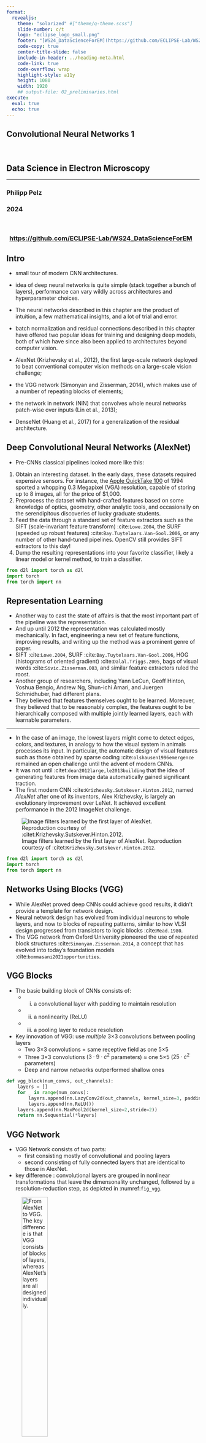 ```yaml
---
format: 
  revealjs:
    theme: "solarized" #["theme/q-theme.scss"]
    slide-number: c/t
    logo: "eclipse_logo_small.png"
    footer: "[WS24_DataScienceForEM](https://github.com/ECLIPSE-Lab/WS24_DataScienceForEM)"
    code-copy: true
    center-title-slide: false
    include-in-header: ../heading-meta.html
    code-link: true
    code-overflow: wrap
    highlight-style: a11y
    height: 1080
    width: 1920
    ## output-file: 02_preliminaries.html
execute: 
  eval: true
  echo: true
---
```

## Convolutional Neural Networks 1
<br>
<h2> Data Science in Electron Microscopy </h2>

<hr>

<h3> Philipp Pelz </h3>

<h3> 2024 </h3>
<br>

<h3>  &nbsp; [https://github.com/ECLIPSE-Lab/WS24_DataScienceForEM](https://github.com/ECLIPSE-Lab/WS24_DataScienceForEM)
</h3>

## Intro 
- small tour of modern CNN architectures. 
- idea of deep neural networks is quite simple (stack together a bunch of layers), performance can vary wildly across architectures and hyperparameter choices. 
- The neural networks described in this chapter are the product of intuition, a few mathematical insights, and a lot of trial and error. 
- batch normalization and residual connections described in this chapter have offered two popular ideas for training and designing deep models, both of which have since also been applied to architectures beyond computer vision.

- AlexNet (Krizhevsky et al., 2012), the first large-scale network deployed to beat conventional computer vision methods on a large-scale vision challenge; 
- the VGG network (Simonyan and Zisserman, 2014), which makes use of a number of repeating blocks of elements; 
- the network in network (NiN) that convolves whole neural networks patch-wise over inputs (Lin et al., 2013); 
- DenseNet (Huang et al., 2017) for a generalization of the residual architecture. 

## Deep Convolutional Neural Networks (AlexNet)

- Pre-CNNs classical pipelines looked more like this:

1. Obtain an interesting dataset. In the early days, these datasets required expensive sensors. For instance, the [Apple QuickTake 100](https://en.wikipedia.org/wiki/Apple_QuickTake) of 1994 sported a whopping 0.3 Megapixel (VGA) resolution, capable of storing up to 8 images, all for the price of \$1,000.
2. Preprocess the dataset with hand-crafted features based on some knowledge of optics, geometry, other analytic tools, and occasionally on the serendipitous discoveries of lucky graduate students.
3. Feed the data through a standard set of feature extractors such as the SIFT (scale-invariant feature transform) :cite:`Lowe.2004`, the SURF (speeded up robust features) :cite:`Bay.Tuytelaars.Van-Gool.2006`, or any number of other hand-tuned pipelines. OpenCV still provides SIFT extractors to this day! 
4. Dump the resulting representations into your favorite classifier, likely a linear model or kernel method, to train a classifier.


```python
from d2l import torch as d2l
import torch
from torch import nn
```

## Representation Learning

- Another way to cast the state of affairs is that the most important part of the pipeline was the representation. 
- And up until 2012 the representation was calculated mostly mechanically. In fact, engineering a new set of feature functions, improving results, and writing up the method was a prominent genre of paper. 
- SIFT :cite:`Lowe.2004`, SURF :cite:`Bay.Tuytelaars.Van-Gool.2006`, HOG (histograms of oriented gradient) :cite:`Dalal.Triggs.2005`, bags of visual words :cite:`Sivic.Zisserman.003`, and similar feature extractors ruled the roost. 
- Another group of researchers, including Yann LeCun, Geoff Hinton, Yoshua Bengio, Andrew Ng, Shun-ichi Amari, and Juergen Schmidhuber, had different plans. 
- They believed that features themselves ought to be learned. Moreover, they believed that to be reasonably complex, the features ought to be hierarchically composed with multiple jointly learned layers, each with learnable parameters.

---


- In the case of an image, the lowest layers might come to detect edges, colors, and textures, in analogy to how the visual system in animals processes its input. In particular, the automatic design of visual features such as those obtained by sparse coding :cite:`olshausen1996emergence` remained an open challenge until the advent of modern CNNs. 
- It was not until :citet:`dean2012large,le2013building` that the idea of generating features from image data automatically gained significant traction.
- The first modern CNN :cite:`Krizhevsky.Sutskever.Hinton.2012`, named *AlexNet* after one of its inventors, Alex Krizhevsky, is largely an evolutionary improvement over LeNet. It achieved excellent performance in the 2012 ImageNet challenge.

![Image filters learned by the first layer of AlexNet. Reproduction courtesy of :citet:`Krizhevsky.Sutskever.Hinton.2012`.](../img/filters.png)

```python
from d2l import torch as d2l
import torch
from torch import nn
```

## Networks Using Blocks (VGG)

- While AlexNet proved deep CNNs could achieve good results, it didn't provide a template for network design.
- Neural network design has evolved from individual neurons to whole layers, and now to blocks of repeating patterns, similar to how VLSI design progressed from transistors to logic blocks :cite:`Mead.1980`.
- The VGG network from Oxford University pioneered the use of repeated block structures :cite:`Simonyan.Zisserman.2014`, a concept that has evolved into today's foundation models :cite:`bommasani2021opportunities`.



## VGG Blocks

- The basic building block of CNNs consists of:
  - (i) a convolutional layer with padding to maintain resolution
  - (ii) a nonlinearity (ReLU)
  - (iii) a pooling layer to reduce resolution

- Key innovation of VGG: use *multiple* 3×3 convolutions between pooling layers
  - Two 3×3 convolutions = same receptive field as one 5×5
  - Three 3×3 convolutions ($3 \cdot 9 \cdot c^2$ parameters) ≈ one 5×5 ($25 \cdot c^2$ parameters)
  - Deep and narrow networks outperformed shallow ones

```python
def vgg_block(num_convs, out_channels):
    layers = []
    for _ in range(num_convs):
        layers.append(nn.LazyConv2d(out_channels, kernel_size=3, padding=1))
        layers.append(nn.ReLU())
    layers.append(nn.MaxPool2d(kernel_size=2,stride=2))
    return nn.Sequential(*layers)
```

## VGG Network

- VGG Network consists of two parts: 
  - first consisting mostly of convolutional and pooling layers 
  - second consisting of fully connected layers that are identical to those in AlexNet. 
-  key difference : convolutional layers are grouped in nonlinear transformations that leave the dimensonality unchanged, followed by a resolution-reduction step, as depicted in :numref:`fig_vgg`. 

![From AlexNet to VGG. The key difference is that VGG consists of blocks of layers, whereas AlexNet's layers are all designed individually.](../img/vgg.svg){centered=true width=40%}

---

```python
class VGG(d2l.Classifier):
    def __init__(self, arch, lr=0.1, num_classes=10):
        super().__init__()
        self.save_hyperparameters()
        conv_blks = []
        for (num_convs, out_channels) in arch:
            conv_blks.append(vgg_block(num_convs, out_channels))
        self.net = nn.Sequential(
            *conv_blks, nn.Flatten(),
            nn.LazyLinear(4096), nn.ReLU(), nn.Dropout(0.5),
            nn.LazyLinear(4096), nn.ReLU(), nn.Dropout(0.5),
            nn.LazyLinear(num_classes))
        self.net.apply(d2l.init_cnn)
```

```python
VGG(arch=((1, 64), (1, 128), (2, 256), (2, 512), (2, 512))).layer_summary(
    (1, 1, 224, 224))
```

## Training

- **VGG-11 is computationally more demanding than AlexNet we construct a network with a smaller number of channels.**
- more than sufficient for training on Fashion-MNIST. 
- **model training** process is similar to that of AlexNet in `sec_alexnet`. 
- observe the close match between validation and training loss, suggesting only a small amount of overfitting.

```python
model = VGG(arch=((1, 16), (1, 32), (2, 64), (2, 128), (2, 128)), lr=0.01)
trainer = d2l.Trainer(max_epochs=10, num_gpus=1)
data = d2l.FashionMNIST(batch_size=128, resize=(224, 224))
model.apply_init([next(iter(data.get_dataloader(True)))[0]], d2l.init_cnn)
# trainer.fit(model, data)
```

## Summary

- might argue that VGG is the first truly modern convolutional neural network. 
- VGG introduced key properties such as blocks of multiple convolutions and a preference for deep and narrow networks. 
- first network that is actually an entire family of similarly parametrized models, giving the practitioner ample trade-off between complexity and speed. 

## Exercises


1. Compared with AlexNet, VGG is much slower in terms of computation, and it also needs more GPU memory. 
    1. Compare the number of parameters needed for AlexNet and VGG.
    1. Compare the number of floating point operations used in the convolutional layers and in the fully connected layers. 
    1. How could you reduce the computational cost created by the fully connected layers?
1. When displaying the dimensions associated with the various layers of the network, we only see the information associated with 8 blocks (plus some auxiliary transforms), even though the network has 11 layers. Where did the remaining 3 layers go?
1. Use Table 1 in the VGG paper :cite:`Simonyan.Zisserman.2014` to construct other common models, such as VGG-16 or VGG-19.
1. Upsampling the resolution in Fashion-MNIST by a factor of $8$ from $28 \times 28$ to $224 \times 224$ dimensions is very wasteful. Try modifying the network architecture and resolution conversion, e.g., to 56 or to 84 dimensions for its input instead. Can you do so without reducing the accuracy of the network? Consider the VGG paper :cite:`Simonyan.Zisserman.2014` for ideas on adding more nonlinearities prior to downsampling.


## Network in Network (NiN)

- LeNet, AlexNet, and VGG share a common pattern: extract features via convolutions and pooling, then process via fully connected layers.
- This design has two major challenges:
  - Fully connected layers consume enormous memory (e.g., VGG-11 needs 400MB just for one layer)
  - Adding nonlinearity through fully connected layers would destroy spatial structure

- *Network in Network* (*NiN*) :cite:`Lin.Chen.Yan.2013` solves both problems by:
  - Using $1 \times 1$ convolutions for local nonlinearities across channels
  - Using global average pooling instead of fully connected layers

```python
from d2l import torch as d2l
import torch
from torch import nn
```
## NiN Blocks

- NiN applies a fully connected layer at each pixel location using $1 \times 1$ convolutions
- This differs from VGG by following the initial convolution with $1 \times 1$ convolutions instead of $3 \times 3$ convolutions
- Eliminates the need for large fully connected layers at the end

![Comparing the architectures of VGG and NiN, and of their blocks.](../img/nin.svg){centered=true width=40%}

---

```python
def nin_block(out_channels, kernel_size, strides, padding):
    return nn.Sequential(
        nn.LazyConv2d(out_channels, kernel_size, strides, padding), nn.ReLU(),
        nn.LazyConv2d(out_channels, kernel_size=1), nn.ReLU(),
        nn.LazyConv2d(out_channels, kernel_size=1), nn.ReLU())
```

## NiN Model

- NiN uses the same initial convolution sizes as AlexNet ($11\times 11$, $5\times 5$, and $3\times 3$)
- Instead of fully connected layers, NiN uses:
  - A NiN block with output channels equal to number of classes
  - A global average pooling layer
  - This design significantly reduces parameters

```python
class NiN(d2l.Classifier):
    def __init__(self, lr=0.1, num_classes=10):
        super().__init__()
        self.save_hyperparameters()
        self.net = nn.Sequential(
            nin_block(96, kernel_size=11, strides=4, padding=0),
            nn.MaxPool2d(3, stride=2),
            nin_block(256, kernel_size=5, strides=1, padding=2),
            nn.MaxPool2d(3, stride=2),
            nin_block(384, kernel_size=3, strides=1, padding=1),
            nn.MaxPool2d(3, stride=2),
            nn.Dropout(0.5),
            nin_block(num_classes, kernel_size=3, strides=1, padding=1),
            nn.AdaptiveAvgPool2d((1, 1)),
            nn.Flatten())
        self.net.apply(d2l.init_cnn)        
```

---

-  create a data example to see **the output shape of each block**

```python
NiN().layer_summary((1, 1, 224, 224))
```

## Training

- use Fashion-MNIST to train the model 

```python
model = NiN(lr=0.05)
trainer = d2l.Trainer(max_epochs=10, num_gpus=1)
data = d2l.FashionMNIST(batch_size=128, resize=(224, 224))
model.apply_init([next(iter(data.get_dataloader(True)))[0]], d2l.init_cnn)
# trainer.fit(model, data)
```

## Summary

- NiN has dramatically fewer parameters than AlexNet and VGG. 
- stems primarily from the fact that it needs no giant fully connected layers. 
- Instead, uses global average pooling to aggregate across all image locations after the last stage of the network body. 
- obviates the need for expensive (learned) reduction operations and replaces them by a simple average. 
- averaging operation does not harm accuracy. 
- averaging across a low-resolution representation (with many channels) also adds to the amount of translation invariance that the network can handle. 
- choosing fewer convolutions with wide kernels and replacing them by $1 \times 1$ convolutions aids the quest for fewer parameters further. 
- affords for a significant amount of nonlinearity across channels within any given location. 
- Both $1 \times 1$ convolutions and global average pooling significantly influenced subsequent CNN designs. 

## Exercises

1. Why are there two $1\times 1$ convolutional layers per NiN block? Increase their number to three. Reduce their number to one. What changes?
1. What changes if you replace the $1 \times 1$ convolutions by $3 \times 3$ convolutions? 
1. What happens if you replace the global average pooling by a fully connected layer (speed, accuracy, number of parameters)?
1. Calculate the resource usage for NiN.
    1. What is the number of parameters?
    1. What is the amount of computation?
    1. What is the amount of memory needed during training?
    1. What is the amount of memory needed during prediction?
1. What are possible problems with reducing the $384 \times 5 \times 5$ representation to a $10 \times 5 \times 5$ representation in one step?
1. Use the structural design decisions in VGG that led to VGG-11, VGG-16, and VGG-19 to design a family of NiN-like networks.


## Batch Normalization

- Training deep neural networks is difficult and slow to converge
- *Batch normalization* :cite:`Ioffe.Szegedy.2015` helps by:
  - Accelerating network convergence
  - Enabling training of very deep networks (100+ layers)
  - Providing inherent regularization

```python
from d2l import torch as d2l
import torch
from torch import nn
```

## Training Deep Networks

- When working with data, we often preprocess before training. 
- Choices regarding data preprocessing often make an enormous difference in the final results. 
- Recall our application of MLPs to predicting house prices (:numref:`sec_kaggle_house`). 
- first step when working with real data: standardize our input features to have zero mean $\boldsymbol{\mu} = 0$ and unit variance $\boldsymbol{\Sigma} = \boldsymbol{1}$  cross multiple observations :cite:`friedman1987exploratory`.
- one frequently rescales it such that the diagonal is unity, i.e., $\Sigma_ ii} = 1$.
- another strategy is to rescale vectors to unit length, possibly zero mean *per observation*. 
- can work well, e.g., for spatial sensor data. These preprocessing techniques and many more are beneficial to keep the estimation problem well controlled. 
- standardizing vectors also has the nice side-effect of constraining the function complexity of functions that act upon it. 
- Intuitively, this standardization plays nicely with our optimizers since it puts the parameters *a priori* at a similar scale. 

---


- natural to ask whether a corresponding normalization step *inside* a deep network might not be beneficial
- useful way of understanding it and its cousin, layer normalization :cite:`Ba.Kiros.Hinton.2016` within a unified framework. 
- Second, for a typical MLP or CNN, as we train, the variables  in intermediate layers (e.g., affine transformation outputs in MLP) may take values with widely varying magnitudes: 
  - both along the layers from input to output, across units in the same layer, and over time due to our updates to the model parameters.
  - inventors of batch normalization postulated informally that this drift in the distribution of such variables could hamper the convergence of the network. 
- Intuitively, we might conjecture that if one layer has variable activations that are 100 times that of another layer, this might necessitate compensatory adjustments in the learning rates. 
- Adaptive solvers such as AdaGrad :cite:`Duchi.Hazan.Singer.2011`, Adam :cite:`Kingma.Ba.2014`, Yogi :cite:`Zaheer.Reddi.Sachan.ea.2018`, or Distributed Shampoo :cite:`anil2020scalable` aim to address this from the viewpoint of optimization, e.g., by adding aspects of second-order methods. 

---


- alternative is to prevent the problem from occurring, simply by adaptive normalization.
- deeper networks are complex --> overfitting. 
- regularization becomes more critical. A common technique for regularization is noise injection. 
- has been known for a long time, e.g., with regard to noise injection for the inputs :cite:`Bishop.1995`. It also forms the basis of dropout in :numref:`sec_dropout`. 
- batch normalization conveys all three benefits: preprocessing, numerical stability, and regularization. 
- Batch normalization is applied to individual layers, or optionally, to all of them: 
- In each training iteration, we first normalize the inputs (of batch normalization) by subtracting their mean and dividing by their standard deviation, where both are estimated based on the statistics of the current minibatch. 
- Next, we apply a scale coefficient and an offset to recover the lost degrees of freedom. It is precisely due to this *normalization* based on *batch* statistics that *batch normalization* derives its name.

---


- Note that if we tried to apply batch normalization with minibatches of size 1, we would not be able to learn anything. 
- That is because after subtracting the means, each hidden unit would take value 0. 
- As you might guess, since we are devoting a whole section to batch normalization, with large enough minibatches, the approach proves effective and stable.
- One takeaway here is that when applying batch normalization, the choice of batch size is even more significant than without batch normalization, or at least, suitable calibration is needed as we might adjust it.
- Denote by $\mathcal{B}$ a minibatch and let $\mathbf{x} \in \mathcal{B}$ be an input to  batch normalization ($\mathrm{BN}$). In this case the batch normalization is defined as  follows: 
- 
$$\mathrm{BN}(\mathbf{x}) = \boldsymbol{\gamma} \odot \frac{\mathbf{x} - \hat{\boldsymbol{\mu}}_\mathcal{B}}{\hat{\boldsymbol{\sigma}}_\mathcal{B}} + \boldsymbol{\beta}.$$
:eqlabel:`eq_batchnorm`

---


- In :eqref:`eq_batchnorm`, $\hat{\boldsymbol{\mu}}_\mathcal{B}$ is the  sample mean and $\hat{\boldsymbol{\sigma}}_\mathcal{B}$ is the sample standard deviation of the minibatch $\mathcal{B}$.
- After applying standardization, the resulting minibatch has zero mean and unit variance. The choice of unit variance (vs. some other magic number) is an arbitrary choice. We recover this degree of freedom by including an elementwise *scale parameter* $\boldsymbol{\gamma}$  and *shift parameter* $\boldsymbol{\beta}$ that have the same shape as $\mathbf{x}$. Both are parameters that need to be learned as part of model training.
- The variable magnitudes for intermediate layers cannot diverge during training since batch normalization actively centers and rescales them back to a given mean and size (via $\hat \boldsymbol{\mu}}_\mathcal{B}$ and ${\hat{\boldsymbol{\sigma}}_\mathcal{B}}$). 
- Practical experience confirms that, as alluded to when discussing feature rescaling, batch normalization seems to allow for more aggressive learning rates. 


---


- We calculate $\hat{\boldsymbol{\mu}}_\mathcal{B}$ and ${\hat{\boldsymbol{\sigma}}_\mathcal{B}}$ in :eqref:`eq_batchnorm` as follows:

$$\hat{\boldsymbol{\mu}}_\mathcal{B} = \frac{1}{|\mathcal{B}|} \sum_{\mathbf{x} \in \mathcal{B}} \mathbf{x}
\text{ and }
\hat{\boldsymbol{\sigma}}_\mathcal{B}^2 = \frac{1}{|\mathcal{B}|} \sum_{\mathbf{x} \in \mathcal{B}} (\mathbf{x} - \hat{\boldsymbol{\mu}}_{\mathcal{B}})^2 + \epsilon.$$

- Note that we add a small constant $\epsilon > 0$ to the variance estimate to ensure that we never attempt division by zero, even in cases where the empirical variance estimate might be very small or even vanish.
- The estimates $\hat{\boldsymbol{\mu}}_\mathcal{B}$ and ${\hat{\boldsymbol{\sigma}}_\mathcal{B}}$ counteract the scaling issue by using noisy estimates of mean and variance. 
- You might think that this noisiness should be a problem. Quite to the contrary, this is actually beneficial.


---


- This turns out to be a recurring theme in deep learning. For reasons that are not yet well-characterized theoretically, various sources of noise in optimization often lead to faster training and less overfitting:
- this variation appears to act as a form of regularization. :citet:`Teye.Azizpour.Smith.2018` and :citet:`Luo.Wang.Shao.ea.2018` related the properties of batch normalization to Bayesian priors and penalties, respectively. 
- In particular, this sheds some light on the puzzle of why batch normalization works best for moderate minibatches sizes in the $50 \sim 100$ range.
- This particular size of minibatch seems to inject just the "right amount" of noise per layer, both in terms of scale via $\hat{\boldsymbol{\sigma}}$, and in terms of offset via $\hat{\boldsymbol{\mu}}$: 
- a larger minibatch regularizes less due to the more stable estimates, whereas tiny minibatches destroy useful signal due to high variance. 


---


- Exploring this direction further, considering alternative types of preprocessing and filtering may yet lead to other effective types of regularization.
- Fixing a trained model, you might think that we would prefer using the entire dataset to estimate the mean and variance. 
- Once training is complete, why would we want the same image to be classified differently, depending on the batch in which it happens to reside? 
- During training, such exact calculation is infeasible because the intermediate variables for all data examples change every time we update our model. 
- However, once the model is trained, we can calculate the means and variances of each layer's variables based on the entire dataset.
- Indeed this is standard practice for models employing batch normalization and thus batch normalization layers function differently in *training mode* (normalizing by minibatch statistics) and in *prediction mode* (normalizing by dataset statistics). 
- In this form they closely resemble the behavior of dropout regularization of :numref:`sec_dropout`, where noise is only injected during training.

## Batch Normalization Layers

- Batch normalization implementations for fully connected layers and convolutional layers are slightly different.
- One key difference between batch normalization and other layers is that because batch normalization operates on a full minibatch at a time, we cannot just ignore the batch dimension as we did before when introducing other layers.

## Fully Connected Layers

- When applying batch normalization to fully connected layers, the original paper inserted batch normalization after the affine transformation and *before* the nonlinear activation function. Later applications experimented with inserting batch normalization right *after* activation functions :cite:`Ioffe.Szegedy.2015`.
- Denoting the input to the fully connected layer by $\mathbf{x}$, the affine transformation by $\mathbf{W}\mathbf{x} + \mathbf{b}$ (with the weight parameter $\mathbf{W}$ and the bias parameter $\mathbf{b}$), and the activation function by $\phi$, we can express the computation of a batch-normalization-enabled, fully connected layer output $\mathbf{h}$ as follows:

$$\mathbf{h} = \phi(\mathrm{BN}(\mathbf{W}\mathbf{x} + \mathbf{b}) ).$$

- Recall that mean and variance are computed on the *same* minibatch on which the  ransformation is applied.

## Convolutional Layers

- Similarly, with convolutional layers, we can apply batch normalization after the convolution and before the nonlinear activation function. The key difference from batch normalization in fully connected layers is that we apply the operation on a per-channel basis *across all locations*. 
- This is compatible with our assumption of translation invariance that led to convolutions: we assumed that the specific location of a pattern within an image was not critical for the purpose of understanding.
- Assume that our minibatches contain $m$ examples and that for each channel, the output of the convolution has height $p$ and width $q$.
- For convolutional layers, we carry out each batch normalization over the $m \cdot p \cdot q$ elements per output channel simultaneously.
- Thus, we collect the values over all spatial locations when computing the mean and variance and consequently apply the same mean and variance within a given channel to normalize the value at each spatial location.
- Each channel has its own scale and shift parameters, both of which are scalars.

## Layer Normalization
- Note that in the context of convolutions the batch normalization is well-defined even for minibatches of size 1: after all, we have all the locations across an image to average
- consequently, mean and variance are well defined, even if it is just within a single observation. 
- This consideration led :citet:`Ba.Kiros.Hinton.2016` to introduce the notion of *layer normalization*. 
- It works just like a batch norm, only that it is applied to one observation at a time. Consequently both the offset and the scaling factor are scalars. Given an $n$-dimensional vector $\mathbf{x}$ layer norms are given by 

$$\mathbf{x} \rightarrow \mathrm{LN}(\mathbf{x}) =  \frac{\mathbf{x} - \hat{\mu}}{\hat\sigma},$$

where scaling and offset are applied coefficient-wise
and given by 

$$\hat{\mu} \stackrel{\mathrm{def}}{=} \frac{1}{n} \sum_{i=1}^n x_i \text{ and }
\hat{\sigma}^2 \stackrel{\mathrm{def}}{=} \frac{1}{n} \sum_{i=1}^n (x_i - \hat{\mu})^2 + \epsilon.$$

---

- As before we add a small offset $\epsilon > 0$ to prevent division by zero. 
- One of the major benefits of using layer normalization is that it prevents divergence.
- After all, ignoring $\epsilon$, the output of the layer normalization is scale independent. 
- That is, we have $\mathrm{LN}(\mathbf{x}) \approx \mathrm{LN}(\alpha \mathbf{x})$ for any choice of $\alpha \neq 0$. 
- This becomes an equality for $|\alpha| \to \infty$ (the approximate equality is due to the offset $\epsilon$ for the variance).

---


- Another advantage of the layer normalization is that it does not depend on the minibatch size. 
- It is also independent of whether we are in training or test regime. 
- In other words, it is simply a deterministic transformation that standardizes the activations to a given scale. 
- This can be very beneficial in preventing divergence in optimization. We skip further details and recommend the interested reader to consult the original paper.

## Batch Normalization During Prediction

- mentioned earlier, batch normalization typically behaves differently in training mode and prediction mode. 
- First, the noise in the sample mean and the sample variance arising from estimating each on minibatches are no longer desirable once we have trained the model. 
- Second, we might not have the luxury of computing per-batch normalization statistics. 
- For example, we might need to apply our model to make one prediction at a time.
- Typically, after training, we use the entire dataset to compute stable estimates of the variable statistics and then fix them at prediction time. 
- Consequently, batch normalization behaves differently during training and at test time. Recall that dropout also exhibits this characteristic.


## Discussion

- Intuitively, batch normalization is thought to make the optimization landscape smoother. 
- However, we must be careful to distinguish between speculative intuitions and true explanations for the phenomena that we observe when training deep models. 
- Recall that we do not even know why simpler deep neural networks (MLPs and conventional CNNs) generalize well in the first place. 
- Even with dropout and weight decay, they remain so flexible that their ability to generalize to unseen data likely needs significantly more refined learning-theoretic generalization guarantees.

---

- On a more practical note, there are a number of aspects worth remembering about batch normalization: 
* During model training, batch normalization continuously adjusts the intermediate output of
  the network by utilizing the mean and standard deviation of the minibatch, so that the
  values of the intermediate output in each layer throughout the neural network are more stable.
* Batch normalization for fully connected layers and convolutional layers are slightly different. In fact,
  for convolutional layers, layer normalization can sometimes be used as an alternative.
* Like a dropout layer, batch normalization layers have different behaviors
  in training mode and prediction mode.
* Batch normalization is useful for regularization and improving convergence in optimization. On the other hand,
  the original motivation of reducing internal covariate shift seems not to be a valid explanation.
* For more robust models that are less sensitive to input perturbations, consider removing batch normalization :cite:`wang2022removing`.

## Densely Connected Networks (DenseNet)

- *DenseNet* (dense convolutional network) is to some extent the logical extension of this  cite:`Huang.Liu.Van-Der-Maaten.ea.2017`. 
- DenseNet is characterized by both the connectivity pattern where each layer connects to all the preceding layers and the concatenation operation (rather than the addition operator in ResNet) to preserve and reuse features from earlier layers. 
- To understand how to arrive at it, let's take a small detour to mathematics.


```python
from d2l import torch as d2l
import torch
from torch import nn
```

## From ResNet to DenseNet

- Recall the Taylor expansion for functions. For the point $x = 0$ it can be written as

$$f(x) = f(0) + x \cdot \left[f'(0) + x \cdot \left[\frac{f''(0)}{2!}  + x \cdot \left[\frac{f'''(0)}{3!}  + \ldots \right]\right]\right].$$

- The key point is that it decomposes a function into increasingly higher order terms. In a similar vein, ResNet decomposes functions into

$$f(\mathbf{x}) = \mathbf{x} + g(\mathbf{x}).$$

- That is, ResNet decomposes $f$ into a simple linear term and a more complex nonlinear one. 
- What if we wanted to capture (not necessarily add) information beyond two terms? One such solution is DenseNet :cite:`Huang.Liu.Van-Der-Maaten.ea.2017`.

---

![The main difference between ResNet (left) and DenseNet (right) in cross-layer connections: use of addition and use of concatenation. ](../img/densenet-block.svg){centered=true width=40%}

- As shown in `fig_densenet_block`, the key difference between ResNet and DenseNet is that in the latter case outputs are *concatenated* (denoted by $[,]$) rather than added.
- As a result, we perform a mapping from $\mathbf{x}$ to its values after applying an increasingly complex sequence of functions:

$$\mathbf{x} \to \left[
\mathbf{x},
f_1(\mathbf{x}),
f_2\left(\left[\mathbf{x}, f_1\left(\mathbf{x}\right)\right]\right), f_3\left(\left[\mathbf{x}, f_1\left(\mathbf{x}\right), f_2\left(\left[\mathbf{x}, f_1\left(\mathbf{x}\right)\right]\right)\right]\right), \ldots\right].$$

---

- all these functions are combined in MLP to reduce the number of features again. In terms of implementation this is quite simple: 
- rather than adding terms, we concatenate them. 
- name DenseNet arises from the fact that the dependency graph between variables becomes quite dense. 
- last layer of such a chain is densely connected to all previous layers. The dense connections are shown in `fig_densenet`.

![Dense connections in DenseNet. Note how the dimensionality increases with depth.](../img/densenet.svg){centered=true width=40%}


---

- main components that compose a DenseNet are *dense blocks* and *transition layers*. The former define how the inputs and outputs are concatenated, while the latter control the number of channels so that it is not too large,  since the expansion $\mathbf{x} \to \left[\mathbf{x}, f_1(\mathbf{x}), f_2\left(\left[\mathbf{x}, f_1\left(\mathbf{x}\right)\right]\right), \ldots \right]$ can be quite high-dimensional.

## [**Dense Blocks**]

- DenseNet uses the modified "batch normalization, activation, and convolution" structure of ResNet (see the exercise in :numref:`sec_resnet`). First, we implement this convolution block structure.

```python
def conv_block(num_channels):
    return nn.Sequential(
        nn.LazyBatchNorm2d(), nn.ReLU(),
        nn.LazyConv2d(num_channels, kernel_size=3, padding=1))
```

- *dense block* consists of multiple convolution blocks, each using the same number of output channels. In the forward propagation, however, we concatenate the input and output of each convolution block on the channel dimension. Lazy evaluation allows us to adjust the dimensionality automatically.

```python
class DenseBlock(nn.Module):
    def __init__(self, num_convs, num_channels):
        super(DenseBlock, self).__init__()
        layer = []
        for i in range(num_convs):
            layer.append(conv_block(num_channels))
        self.net = nn.Sequential(*layer)

    def forward(self, X):
        for blk in self.net:
            Y = blk(X)
            ## Concatenate input and output of each block along the channels
            X = torch.cat((X, Y), dim=1)
        return X
```

---

- In the following example, we [**define a `DenseBlock` instance**] with 2 convolution blocks of 10 output channels. 
- When using an input with 3 channels, we will get an output with  $3 + 10 + 10=23$ channels. The number of convolution block channels controls the growth in the number of output channels relative to the number of input channels. This is also referred to as the *growth rate*.

```python
blk = DenseBlock(2, 10)
X = torch.randn(4, 3, 8, 8)
Y = blk(X)
Y.shape
```

## [**Transition Layers**]

- Since each dense block will increase the number of channels, adding too many of them will lead to an excessively complex model. A *transition layer* is used to control the complexity of the model. It reduces the number of channels by using an $1\times 1$ convolution. Moreover, it halves the height and width via average pooling with a stride of 2.

```python
def transition_block(num_channels):
    return nn.Sequential(
        nn.LazyBatchNorm2d(), nn.ReLU(),
        nn.LazyConv2d(num_channels, kernel_size=1),
        nn.AvgPool2d(kernel_size=2, stride=2))
```

---

- [**Apply a transition layer**] with 10 channels to the output of the dense block in the previous example.  This reduces the number of output channels to 10, and halves the height and width.

```python
blk = transition_block(10)
blk(Y).shape
```

## DenseNet Model

- Next, we will construct a DenseNet model. DenseNet first uses the same single convolutional layer and max-pooling layer as in ResNet.

```python
class DenseNet(d2l.Classifier):
    def b1(self):
        return nn.Sequential(
            nn.LazyConv2d(64, kernel_size=7, stride=2, padding=3),
            nn.LazyBatchNorm2d(), nn.ReLU(),
            nn.MaxPool2d(kernel_size=3, stride=2, padding=1))

```

---

- Then, similar to the four modules made up of residual blocks that ResNet uses, DenseNet uses four dense blocks. 
- Similar to ResNet, we can set the number of convolutional layers used in each dense block. Here, we set it to 4, consistent with the ResNet-18 model in :numref:`sec_resnet`. 
- Furthermore, we set the number of channels (i.e., growth rate) for the convolutional layers in the dense block to 32, so 128 channels will be added to each dense block. 
- Similar to ResNet, a global pooling layer and a fully connected layer are connected at the end to produce the output.

---

```python
@d2l.add_to_class(DenseNet)
def __init__(self, num_channels=64, growth_rate=32, arch=(4, 4, 4, 4),
             lr=0.1, num_classes=10):
    super(DenseNet, self).__init__()
    self.save_hyperparameters()


    self.net = nn.Sequential(self.b1())
    for i, num_convs in enumerate(arch):
        self.net.add_module(f'dense_blk{i+1}', DenseBlock(num_convs,
                                                            growth_rate))
        ## The number of output channels in the previous dense block
        num_channels += num_convs * growth_rate
        ## A transition layer that halves the number of channels is added
        ## between the dense blocks
        if i != len(arch) - 1:
            num_channels //= 2
            self.net.add_module(f'tran_blk{i+1}', transition_block(
                num_channels))
    self.net.add_module('last', nn.Sequential(
        nn.LazyBatchNorm2d(), nn.ReLU(),
        nn.AdaptiveAvgPool2d((1, 1)), nn.Flatten(),
        nn.LazyLinear(num_classes)))
    self.net.apply(d2l.init_cnn)

```

## [**Training**]

Since we are using a deeper network here, in this section, we will reduce the input height and width from 224 to 96 to simplify the computation.

```python
model = DenseNet(lr=0.01)
trainer = d2l.Trainer(max_epochs=10, num_gpus=1)
data = d2l.FashionMNIST(batch_size=128, resize=(96, 96))
# trainer.fit(model, data)
```

## Summary and Discussion

- main components that compose DenseNet are dense blocks and transition layers. For the latter, we need to keep the dimensionality under control when composing the network by adding transition layers that shrink the number of channels again. 
- In terms of cross-layer connections, unlike ResNet, where inputs and outputs are added together, DenseNet concatenates inputs and outputs on the channel dimension. 
- concat --> heavy GPU memory consumption. 

## Exercises

1. Why do we use average pooling rather than max-pooling in the transition layer?
1. One of the advantages mentioned in the DenseNet paper is that its model parameters are smaller than those of ResNet. Why is this the case?
1. One problem for which DenseNet has been criticized is its high memory consumption.
    1. Is this really the case? Try to change the input shape to $224\times 224$ to see the actual GPU memory consumption empirically.
    1. Can you think of an alternative means of reducing the memory consumption? How would you need to change the framework?
1. Implement the various DenseNet versions presented in Table 1 of the DenseNet paper :cite:`Huang.Liu.Van-Der-Maaten.ea.2017`.
1. Design an MLP-based model by applying the DenseNet idea. Apply it to the housing price prediction task in :numref:`sec_kaggle_house`.


## U-Net Architecture

- U-Net was originally developed for biomedical image segmentation :cite:`ronneberger2015u`
- Key features:
  - Symmetric encoder-decoder structure
  - Skip connections between corresponding encoder-decoder levels
  - Designed to work with fewer training images
  - Preserves spatial information through skip connections

![U-Net architecture showing the contracting path (left) and expansive path (right). Image adapted from :cite:`ronneberger2015u`.](../img/u-net-architecture.png){centered=true width=40%}

## U-Net Components

- **Contracting Path (Encoder)**:
  - Series of convolutional and max pooling operations
  - Each step doubles the number of feature channels
  - Captures context and reduces spatial dimensions

- **Expansive Path (Decoder)**:
  - Upsampling of feature maps
  - Concatenation with corresponding encoder features
  - Successive convolutions to combine features
  - Gradually recovers spatial resolution

## U-Net Skip Connections

- Skip connections are crucial for U-Net's success:
  - Connect encoder layers to corresponding decoder layers
  - Allow fine-grained details to flow to decoder
  - Help prevent vanishing gradients
  - Enable precise localization combined with context

```python
class UNetBlock(nn.Module):
    def __init__(self, in_channels, out_channels):
        super().__init__()
        self.conv1 = nn.Conv2d(in_channels, out_channels, 3, padding=1)
        self.conv2 = nn.Conv2d(out_channels, out_channels, 3, padding=1)
        self.relu = nn.ReLU()
    
    def forward(self, x):
        x = self.relu(self.conv1(x))
        x = self.relu(self.conv2(x))
        return x
```

## U-Net Applications

- Originally designed for medical image segmentation
- Now widely used in many domains:
  - Object detection
  - Industrial defect detection
  - General segmentation tasks

- Key advantages:
  - Works well with limited training data
  - Precise localization
  - End-to-end training
  - Fast inference

